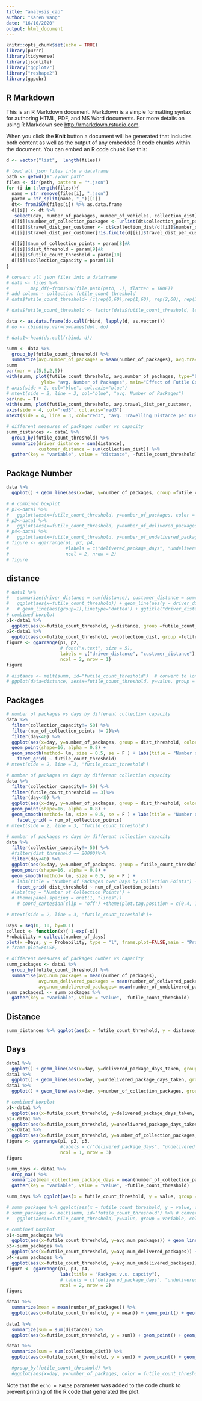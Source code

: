 ```yaml
---
title: "analysis_cap"
author: "Karen Wang"
date: "16/10/2020"
output: html_document
---
```


```r
knitr::opts_chunk$set(echo = TRUE)
library(purrr)
library(tidyverse)
library(jsonlite)
library("ggplot2")
library("reshape2")
library(ggpubr)
```

## R Markdown

This is an R Markdown document. Markdown is a simple formatting syntax for authoring HTML, PDF, and MS Word documents. For more details on using R Markdown see <http://rmarkdown.rstudio.com>.

When you click the **Knit** button a document will be generated that includes both content as well as the output of any embedded R code chunks within the document. You can embed an R code chunk like this:

```r
d <- vector("list",  length(files))

# load all json files into a dataframe
path <- getwd()#"./your_path"
files <- dir(path, pattern = "*.json")
for (i in 1:length(files)){
  name = str_remove(files[i], ".json")
  param = str_split(name, "_")[[1]]
  dt<- fromJSON(files[i]) %>% as.data.frame 
  d[[i]] <- dt %>%
   select(day, number_of_packages, number_of_vehicles, collection_dist)
  d[[i]]$number_of_collection_packages <- unlist(dt$collection_point_packages %>% map(~sum(.x)))
  d[[i]]$travel_dist_per_customer <- dt$collection_dist/d[[i]]$number_of_collection_packages
  d[[i]]$travel_dist_per_customer[!is.finite(d[[i]]$travel_dist_per_customer)]<-0
  
  d[[i]]$num_of_collection_points = param[8]#k
  d[[i]]$dist_threshold = param[9]#k
  d[[i]]$futile_count_threshold = param[10]
  d[[i]]$collection_capacity = param[11]
}

# convert all json files into a dataframe
# data <- files %>%
#        map_df(~fromJSON(file.path(path, .), flatten = TRUE))
# add column - collection futile_count_threshold 
# data$futile_count_threshold= (c(rep(0,60),rep(1,60), rep(2,60), rep(3,60), rep(4,60)))

# data$futile_count_threshold <- factor(data$futile_count_threshold, levels = c('5km', '10km', '15km', '20km'))
```

```r
data <- as.data.frame(do.call(rbind, lapply(d, as.vector)))
# do <- cbind(my.var=rownames(do), do)

# data1<-head(do.call(rbind, d))
```
```r
summ <- data %>%
  group_by(futile_count_threshold) %>%
  summarize(avg.number_of_packages = mean(number_of_packages), avg.travel_dist_per_customer = mean(travel_dist_per_customer)) 
summ
par(mar = c(5,5,2,5))
with(summ, plot(futile_count_threshold, avg.number_of_packages, type="b",  ylim = c(0,200), xlab= "Futile Count Threshold",
             ylab= "avg. Number of Packages", main="Effect of Futile Count Threshold"))
# axis(side = 2, col="blue", col.axis="blue")
# mtext(side = 2, line = 3, col="blue", "avg. Number of Packages")
par(new = T)
with(summ, plot(futile_count_threshold, avg.travel_dist_per_customer,  type="b", ylim = c(0,4000), pch=15, col="red3", axes=F, xlab=NA, ylab=NA, cex=1.2))
axis(side = 4, col="red3", col.axis="red3")
mtext(side = 4, line = 3, col="red3", 'avg. Travelling Distance per Customer (m)')
```
```r
# different measures of packages number vs capacity
summ_distances <- data1 %>%
  group_by(futile_count_threshold) %>%
  summarize(driver_distance = sum(distance), 
            customer_distance = sum(collection_dist)) %>%
  gather(key = "variable", value = "distance", -futile_count_threshold)
```


## Package Number
```r
data %>% 
  ggplot() + geom_line(aes(x=day, y=number_of_packages, group =futile_count_threshold, color = futile_count_threshold)) + ggtitle("Number of Packages over Time")

# # combined boxplot
# p1<-data1 %>% 
#   ggplot(aes(x=futile_count_threshold, y=number_of_packages, color = futile_count_threshold)) + geom_boxplot() + ggtitle("number_of_packages vs collection capcity")
# p3<-data1 %>% 
#   ggplot(aes(x=futile_count_threshold, y=number_of_delivered_packages, color = futile_count_threshold)) + geom_boxplot() + ggtitle("number_of_delivered_packages vs collection futile_count_threshold")
# p4<-data1 %>% 
#   ggplot(aes(x=futile_count_threshold, y=number_of_undelivered_packages, color = futile_count_threshold)) + geom_boxplot() + ggtitle("number_of_undelivered_packages vs collection futile_count_threshold")
# figure <- ggarrange(p1, p3, p4,
#                     #labels = c("delivered_package_days", "undelivered_package_days", "collection_package_days"),
#                     ncol = 2, nrow = 2)
# figure
```
## distance
```r
# data1 %>% 
#   summarize(driver_distance = sum(distance), customer_distance = sum(collection_dist)) %>% 
#   ggplot(aes(x=futile_count_threshold)) + geom_line(aes(y = driver_distance), color = "darkred") + geom_line(aes(y = customer_distance), color="steelblue", linetype="twodash")
#   # geom_line(aes(group=1),linetype='dotted') + ggtitle("driver_distance vs. futile_count_threshold")
# combined boxplot
p1<-data1 %>% 
  ggplot(aes(x=futile_count_threshold, y=distance, group =futile_count_threshold, color = futile_count_threshold)) + geom_boxplot()#+ stat_summary(fun.y=mean, geom="point", shape=23, size=4) #+ ggtitle("driver_distance vs collection futile_count_threshold")
p2<-data1 %>% 
  ggplot(aes(x=futile_count_threshold, y=collection_dist, group =futile_count_threshold, color = futile_count_threshold)) + geom_boxplot() #+ ggtitle("customer_distance vs collection futile_count_threshold")
figure <- ggarrange(p1, p2,
                    # font("x.text", size = 5),
                    labels = c("driver_distance", "customer_distance"),
                    ncol = 2, nrow = 1)
figure

# distance <- melt(summ, id="futile_count_threshold")  # convert to long format
# ggplot(data=distance, aes(x=futile_count_threshold, y=value, group = variable, colour=variable)) + geom_line() + geom_point()
```

## Packages
```r
# number of packages vs days by different collection capacity
data %>% 
  filter(collection_capacity!= 50) %>%
  filter(num_of_collection_points != 2)%>%
  filter(day<40) %>%
  ggplot(aes(x=day, y=number_of_packages, group = dist_threshold, color = dist_threshold)) + 
  geom_point(shape=16, alpha = 0.8) +
  geom_smooth(method= lm, size = 0.5, se = F ) + labs(title = "Number of Packages over Days by Futile Count Threshold") +
    facet_grid( ~ futile_count_threshold) 
# mtext(side = 2, line = 3, 'futile_count_threshold')

```
```r
# number of packages vs days by different collection capacity
data %>% 
  filter(collection_capacity!= 50) %>%
  filter(futile_count_threshold == 3)%>%
  filter(day<40) %>%
  ggplot(aes(x=day, y=number_of_packages, group = dist_threshold, color = dist_threshold)) + 
  geom_point(shape=16, alpha = 0.8) +
  geom_smooth(method= lm, size = 0.5, se = F ) + labs(title = "Number of Packages over Days by Collection Points") +
    facet_grid( ~ num_of_collection_points) 
# mtext(side = 2, line = 3, 'futile_count_threshold')
```

```r
# number of packages vs days by different collection capacity
data %>% 
  filter(collection_capacity!= 50) %>%
  #filter(dist_threshold == 20000)%>%
  filter(day<40) %>%
  ggplot(aes(x=day, y=number_of_packages, group = futile_count_threshold, color =  futile_count_threshold)) + 
  geom_point(shape=16, alpha = 0.8) +
  geom_smooth(method= lm, size = 0.5, se = F ) + 
  # labs(title = "Number of Packages over Days by Collection Points") +
    facet_grid( dist_threshold ~ num_of_collection_points)  
  #labs(tag = "Number of Collection Points") +
  # theme(panel.spacing = unit(1, "lines"))
    # coord_cartesian(clip = "off") +theme(plot.tag.position = c(0.4, 1))

# mtext(side = 2, line = 3, 'futile_count_threshold')+ 
```
```r
Days = seq(0, 10, by=0.1)
collect <- function(x){ 1-exp(-x)}
Probability = collect(number_of_days)
plot(x =Days, y = Probability, type = "l", frame.plot=FALSE,main = "Probability of Collection over Days" )
# frame.plot=FALSE,
```
```r
# different measures of packages number vs capacity
summ_packages <- data1 %>%
  group_by(futile_count_threshold) %>%
  summarise(avg.num_packages = mean(number_of_packages), 
            avg.num_delivered_packages = mean(number_of_delivered_packages), 
            avg.num_undelivered_packages= mean(number_of_undelivered_packages))
summ_packages1 <- summ_packages %>% 
  gather(key = "variable", value = "value", -futile_count_threshold)

```
## Distance
```r
summ_distances %>% ggplot(aes(x = futile_count_threshold, y = distance, group = variable)) + geom_line(aes(color = variable)) + geom_point(aes(color = variable)) + ggtitle("Distance vs. Futile Count Threshold")#+ scale_color_manual(values = c("darkred", "steelblue")) 
```
## Days
```r
data1 %>% 
  ggplot() + geom_line(aes(x=day, y=delivered_package_days_taken, group =futile_count_threshold, color = futile_count_threshold)) + ggtitle("delivered_package_days over time")
data1 %>% 
  ggplot() + geom_line(aes(x=day, y=undelivered_package_days_taken, group =futile_count_threshold, color = futile_count_threshold)) + ggtitle("delivered_package_days over time")
data1 %>% 
  ggplot() + geom_line(aes(x=day, y=number_of_collection_packages, group =futile_count_threshold, color = futile_count_threshold)) + ggtitle("collection_package_days over time")
```
```r
# combined boxplot
p1<-data1 %>% 
  ggplot(aes(x=futile_count_threshold, y=delivered_package_days_taken, group =futile_count_threshold, color = futile_count_threshold)) + geom_boxplot() + ggtitle("delivered_package_days vs collection futile_count_threshold")
p2<-data1 %>% 
  ggplot(aes(x=futile_count_threshold, y=undelivered_package_days_taken, group =futile_count_threshold, color = futile_count_threshold)) + geom_boxplot() + ggtitle("undelivered_package_days vs collection futile_count_threshold")
p3<-data1 %>% 
  ggplot(aes(x=futile_count_threshold, y=number_of_collection_packages, group =futile_count_threshold, color = futile_count_threshold)) + geom_boxplot() + ggtitle("collection_package_days vs collection futile_count_threshold")
figure <- ggarrange(p1, p2, p3,
                    #labels = c("delivered_package_days", "undelivered_package_days", "collection_package_days"),
                    ncol = 1, nrow = 3)
figure

summ_days <- data1 %>% 
  drop_na() %>% 
  summarize(mean_collection_package_days = mean(number_of_collection_packages), mean_delivered_package_days = mean(delivered_package_days_taken), mean_undelivered_package_days = mean(undelivered_package_days_taken)) %>% #mean_number_of_packages = mean(number_of_packages), 
  gather(key = "variable", value = "value", -futile_count_threshold) 

summ_days %>% ggplot(aes(x = futile_count_threshold, y = value, group = variable)) + geom_line(aes(color = variable), linetype='dotted') + geom_point(aes(color = variable)) #+ scale_color_manual(values = c("darkred", "steelblue")) 

# summ_packages %>% ggplot(aes(x = futile_count_threshold, y = value, col = variable)) + geom_boxplot()
# summ_packages <- melt(summ, id="futile_count_threshold") %>% # convert to long format
#   ggplot(aes(x=futile_count_threshold, y=value, group = variable, colour=variable)) + geom_line() + geom_point()

```

```r
# combined boxplot
p1<-summ_packages %>% 
  ggplot(aes(x=futile_count_threshold, y=avg.num_packages)) + geom_line(linetype='dotted') + geom_point()
p3<-summ_packages %>% 
  ggplot(aes(x=futile_count_threshold, y=avg.num_delivered_packages)) + geom_line(linetype='dotted') + geom_point()
p4<-summ_packages %>% 
  ggplot(aes(x=futile_count_threshold, y=avg.num_undelivered_packages)) + geom_line(linetype='dotted') + geom_point()
figure <- ggarrange(p1, p3, p4,
                    labs(title = "Packges v.s. capcity"),
                    # labels = c("delivered_package_days", "undelivered_package_days", "collection_package_days"),
                    ncol = 2, nrow = 2)
figure
```
```r
data1 %>% 
  summarize(mean = mean(number_of_packages)) %>% 
  ggplot(aes(x=futile_count_threshold, y = mean)) + geom_point() + geom_line(aes(group=1),linetype='dotted') + ggtitle("number_of_packages vs. futile_count_threshold")

data1 %>% 
  summarize(sum = sum(distance)) %>% 
  ggplot(aes(x=futile_count_threshold, y = sum)) + geom_point() + geom_line(aes(group=1),linetype='dotted') + ggtitle("driver_distance vs. futile_count_threshold")

data1 %>% 
  summarize(sum = sum(collection_dist)) %>% 
  ggplot(aes(x=futile_count_threshold, y = sum)) + geom_point() + geom_line(aes(group=1),linetype='dotted') + ggtitle("customer_distance vs. futile_count_threshold")

  #group_by(futile_count_threshold) %>% 
  #ggplot(aes(x=day, y=number_of_packages, color = futile_count_threshold)) + geom_line(aes(group=1)) # + geom_bar(stat="identity") + ggtitle("tip_amount vs. hour")
```

Note that the `echo = FALSE` parameter was added to the code chunk to prevent printing of the R code that generated the plot.

